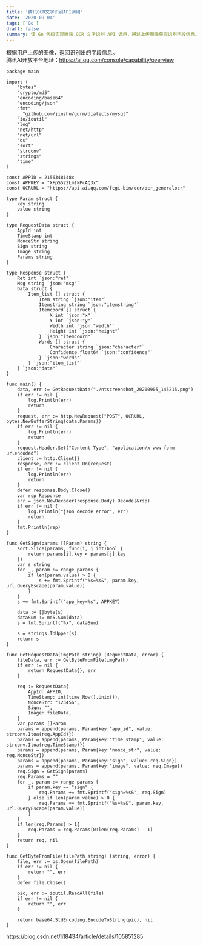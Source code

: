 ```yaml
---
title: '腾讯OCR文字识别API调用'
date: '2020-09-04'
tags: ['Go']
draft: false
summary: 该 Go 代码实现腾讯 OCR 文字识别 API 调用，通过上传图像获取识别字段信息。定义相关结构体和函数，包括获取请求数据、生成签名等。在 main 函数中发起 POST 请求并处理响应，将识别结果输出。代码可从指定链接获取更多信息。 
---
```


根据用户上传的图像，返回识别出的字段信息。  
腾讯AI开放平台地址：https://ai.qq.com/console/capability/overview

```
package main

import (
	"bytes"
	"crypto/md5"
	"encoding/base64"
	"encoding/json"
	"fmt"
	_ "github.com/jinzhu/gorm/dialects/mysql"
	"io/ioutil"
	"log"
	"net/http"
	"net/url"
	"os"
	"sort"
	"strconv"
	"strings"
	"time"
)

const APPID = 2156348148x
const APPKEY = "XFpS522Lm1kPcAQ3x"
const OCRURL = "https://api.ai.qq.com/fcgi-bin/ocr/ocr_generalocr"

type Param struct {
	key string
	value string
}

type RequestData struct {
	AppId int
	TimeStamp int
	NonceStr string
	Sign string
	Image string
	Params string
}

type Response struct {
	Ret int `json:"ret"`
	Msg string `json:"msg"`
	Data struct {
		Item_list [] struct {
			Item string `json:"item"`
			Itemstring string `json:"itemstring"`
			Itemcoord [] struct {
				X int `json:"x"`
				Y int `json:"y"`
				Width int `json:"width"`
				Height int `json:"height"`
			} `json:"itemcoord"`
			Words [] struct {
				Character string `json:"character"`
				Confidence float64 `json:"confidence"`
			} `json:"words"`
		} `json:"item_list"`
	} `json:"data"`
}

func main() {
	data, err := GetRequestData("./ntscreenshot_20200905_145215.png")
	if err != nil {
		log.Println(err)
		return
	}
	request, err := http.NewRequest("POST", OCRURL, bytes.NewBufferString(data.Params))
	if err != nil {
		log.Println(err)
		return
	}
	request.Header.Set("Content-Type", "application/x-www-form-urlencoded")
	client := http.Client{}
	response, err := client.Do(request)
	if err != nil {
		log.Println(err)
		return
	}
	defer response.Body.Close()
	var rsp Response
	err = json.NewDecoder(response.Body).Decode(&rsp)
	if err != nil {
		log.Println("json decode error", err)
		return
	}
	fmt.Println(rsp)
}

func GetSign(params []Param) string {
	sort.Slice(params, func(i, j int)bool {
		return params[i].key < params[j].key
	})
	var s string
	for _, param := range params {
		if len(param.value) > 0 {
			s += fmt.Sprintf("%s=%s&", param.key, url.QueryEscape(param.value))
		}
	}
	s += fmt.Sprintf("app_key=%s", APPKEY)

	data := []byte(s)
	dataSum := md5.Sum(data)
	s = fmt.Sprintf("%x", dataSum)

	s = strings.ToUpper(s)
	return s
}

func GetRequestData(imgPath string) (RequestData, error) {
	fileData, err := GetByteFromFile(imgPath)
	if err != nil {
		return RequestData{}, err
	}

	req := RequestData{
		AppId: APPID,
		TimeStamp: int(time.Now().Unix()),
		NonceStr: "123456",
		Sign: "",
		Image: fileData,
	}
	var params []Param
	params = append(params, Param{key:"app_id", value: strconv.Itoa(req.AppId)})
	params = append(params, Param{key:"time_stamp", value: strconv.Itoa(req.TimeStamp)})
	params = append(params, Param{key:"nonce_str", value: req.NonceStr})
	params = append(params, Param{key:"sign", value: req.Sign})
	params = append(params, Param{key:"image", value: req.Image})
	req.Sign = GetSign(params)
	req.Params = ""
	for _, param := range params {
		if param.key == "sign" {
			req.Params += fmt.Sprintf("sign=%s&", req.Sign)
		} else if len(param.value) > 0 {
			req.Params += fmt.Sprintf("%s=%s&", param.key, url.QueryEscape(param.value))
		}
	}
	if len(req.Params) > 1{
		req.Params = req.Params[0:len(req.Params) - 1]
	}
	return req, nil
}

func GetByteFromFile(filePath string) (string, error) {
	file, err := os.Open(filePath)
	if err != nil {
		return "", err
	}
	defer file.Close()

	pic, err := ioutil.ReadAll(file)
	if err != nil {
		return "", err
	}

	return base64.StdEncoding.EncodeToString(pic), nil
}

```
https://blog.csdn.net/li18434/article/details/105851285